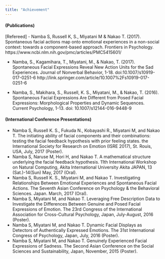 ```yaml
---
title: "Achievement"
---
```


#### (Publications)
[Refereed]
- Namba S, Russell K, S., Miyatani M & Nakao T. (2017).   Spontaneous facial actions map onto emotional experiences in a non-social context: towards a component-based approach. Frontiers in Psychology. https://www.ncbi.nlm.nih.gov/pmc/articles/PMC5415601/

- Namba, S., Kagamihara, T., Miyatani, M., & Nakao, T. (2017). Spontaneous Facial Expressions Reveal New Action Units for the Sad Experiences. Journal of Nonverbal Behavior, 1-18. doi:10.1007/s10919-017-0251-6 http://link.springer.com/article/10.1007%2Fs10919-017-0251-6

- Namba, S., Makihara, S., Russell, K. S., Miyatani, M., & Nakao, T. (2016). Spontaneous Facial Expressions Are Different from Posed Facial Expressions: Morphological Properties and Dynamic Sequences. Current Psychology, 1-13. doi: 10.1007/s12144-016-9448-9  


#### (International Conference Presentations)

- Namba S, Russell K. S., Fukuda N., Kobayashi R., Miyatani M, and Nakao T. The initiating ability of facial components and their combinations: testing the facial feedback hypothesis with prior feeling states. the International Society for Research on Emotion (ISRE 2017), St. Rouis, USA, July, 2017 (Poster).
- Namba S, Naruse M, Hori H, and Nakao T. A mathematical structure underlying the facial feedback hypothesis. 11th International Workshop on Natural Computing, Akita International University Akita JAPAN, 13 (Sat.)-14(Sun) May, 2017 (Oral). 
- Namba S, Russell K. S., Miyatani M, and Nakao T. Investigating Relationships Between Emotional Experiences and Spontaneous Facial Actions. The Seventh Asian Conference on Psychology & the Behavioral Sciences. Japan. March, 2017 (Oral).
- Namba S, Miyatani M, and Nakao T.  Leveraging Free Description Data to Investigate the Differences Between Genuine and Posed Facial Expressions of Emotion. The 23rd Congress of the International Association for Cross-Cultural Psychology, Japan, July-August, 2016 (Poster).
- Namba S, Miyatani M, and Nakao T.  Dynamic Facial Displays as Detectors of Authentically Expressed Emotions. The 31st International Congress of Psychology, Japan, July, 2016 (Poster).
- Namba S, Miyatani M, and Nakao T.  Genuinely Experienced Facial Expressions of Sadness. The Second Asian Conference on the Social Sciences and Sustainability, Japan, November, 2015 (Poster).